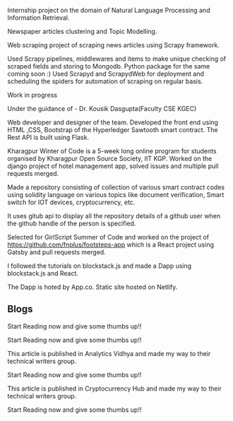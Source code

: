 <ProjectCard title="Data Science Internship" bg="linear-gradient(to right, #7028e4 0%, #e5b2ca 100%)">

Internship project on the domain of Natural Language Processing and Information Retrieval.

Newspaper articles clustering and Topic Modelling.

</ProjectCard>

<ProjectCard title="Scraping news articles from news sites" bg="linear-gradient(to right, #7028e4 0%, #e5b2ca 100%)">

Web scraping project of scraping news articles using Scrapy framework. 

Used Scrapy pipelines, middlewares and items to make unique checking of scraped fields and storing to Mongodb.
Python package for the same coming soon :)
Used Scrapyd and ScrapydWeb for deployment and scheduling the spiders for automation of scraping on regular basis.

</ProjectCard>

<ProjectCard title="Early Alzheimer detection" bg="linear-gradient(to right, #7028e4 0%, #e5b2ca 100%)">

Work in progress

</ProjectCard>

<ProjectCard title="Identity Management and Authentication system using Blockchain(Ongoing)" bg="linear-gradient(to right, #7028e4 0%, #e5b2ca 100%)">
Under the guidance of - Dr. Kousik Dasgupta(Faculty CSE KGEC) 

Web developer and designer of the team. 
Developed the front end using HTML ,CSS, Bootstrap of the Hyperledger Sawtooth smart contract.
The Rest API is built using Flask. 

</ProjectCard>

<ProjectCard title="KWOC 2019 project on the topic of Hotel management app using Django" link="https://github.com/Suchana34/nest4guest" bg="linear-gradient(to right, #7028e4 0%, #e5b2ca 100%)">

Kharagpur Winter of Code is a 5-week long online program for students organised by Kharagpur Open Source Society, IIT KGP. 
Worked on the django project of hotel management app, solved issues and multiple pull requests merged.

</ProjectCard>


<ProjectCard title="Case studies on Ethereum smart contracts" link="https://github.com/Suchana34/case_studies_of_blockchain" bg="linear-gradient(to right, #7028e4 0%, #e5b2ca 100%)">

Made a repository consisting of collection of various smart contract codes using solidity language on various topics like document verification, Smart switch for IOT devices, cryptocurrency, etc. 

</ProjectCard>


<ProjectCard title="Check Repositories - My hands on with Github API" link="http://suchana.cf/Check_Repos/" bg="linear-gradient(to right, #7028e4 0%, #e5b2ca 100%)">

It uses gitub api to display all the repository details of a github user when the github handle of the person is specified. 

</ProjectCard>

<ProjectCard title="Open Source Contributor in GirlScript Summer Of Code 2020 (gssoc 2020) (Ongoing)" link="https://github.com/Suchana34/footsteps-app" bg="linear-gradient(to right, #7028e4 0%, #e5b2ca 100%)">

Selected for GirlScript Summer of Code and worked on the project of  https://github.com/fnplus/footsteps-app  which is a React project using Gatsby and pull requests merged. 

</ProjectCard>


<ProjectCard title="Multiple web dev projects at Hacktoberfest 2019 - presented by DigitalOcean and DEV" bg="linear-gradient(to right, #7028e4 0%, #e5b2ca 100%)">

</ProjectCard>

<ProjectCard title="Animal Kingdom Dapp" link="https://xenodochial-booth-b5ef9e.netlify.com/" bg="linear-gradient(to right, #7028e4 0%, #e5b2ca 100%)">

I followed the tutorials on blockstack.js and made a Dapp using blockstack.js and React.

The Dapp is hoted by App.co. Static site hosted on Netlify.

</ProjectCard>

## Blogs

<ProjectCard title="Sharing my experience of Kharagpur Winter Of Code 2019" link="https://medium.com/@suchanachakraborty/kwoc-kharagpur-winter-of-code-an-end-evaluation-report-of-my- experience-a5ce7271eb50" bg="linear-gradient(to right, #667eea 0%, #764ba2 100%)">

Start Reading now and give some thumbs up!!
</ProjectCard>

<ProjectCard title="Probability Distributions and Hypothesis Tests using Python." link="https://medium.com/analytics-vidhya/probability-distributions-and-hypothesis-tests-using-python-2ee25cb3a90f" bg="linear-gradient(to right, #667eea 0%, #764ba2 100%)">

Start Reading now and give some thumbs up!!

This article is published in Analytics Vidhya and made my way to their technical writers group.

</ProjectCard>

<ProjectCard title="Analysis of Ethereum Blockchain for beginners" link="https://medium.com/@suchanachakraborty/analysis-of-ethereum-blockchain-for-beginners-acd53efa37fd" bg="linear-gradient(to right, #667eea 0%, #764ba2 100%)">

Start Reading now and give some thumbs up!!

This article is published in Cryptocurrency Hub and made my way to their technical writers group.

</ProjectCard>


<ProjectCard title="Making Web Crawler and Scraper: The Easy Way" link="https://medium.com/@suchanachakraborty/making-web-crawler-and-scraper-the-easy-way-1a5f93fcb462" bg="linear-gradient(to right, #667eea 0%, #764ba2 100%)">

Start Reading now and give some thumbs up!!

</ProjectCard>